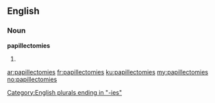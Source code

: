 ==English==

===Noun===
'''papillectomies'''

# {{plural of|[[papillectomy]]}}

[[Category:English plurals ending in "-ies"]]

[[ar:papillectomies]]
[[fr:papillectomies]]
[[ku:papillectomies]]
[[my:papillectomies]]
[[no:papillectomies]]